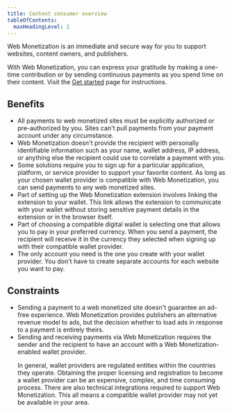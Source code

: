 ```yaml
---
title: Content consumer overview
tableOfContents:
  maxHeadingLevel: 2
---
```



Web Monetization is an immediate and secure way for you to support websites, content owners, and publishers.

With Web Monetization, you can express your gratitude by making a one-time contribution or by sending continuous payments as you spend time on their content. Visit the [Get started](/supporters/get-started) page for instructions.

## Benefits

- <EmphasisText text='Control who, when, and how much to pay.' />
  All payments to web monetized sites must be explicitly authorized or
  pre-authorized by you. Sites can't pull payments from your payment account
  under any circumstance.

- <EmphasisText text='Your payments are private.' />
  Web Monetization doesn't provide the recipient with personally identifiable
  information such as your name, wallet address, IP address, or anything else
  the recipient could use to correlate a payment with you.

- <EmphasisText text='You choose your wallet provider.' />
  Some solutions require you to sign up for a particular application, platform,
  or service provider to support your favorite content. As long as your chosen
  wallet provider is compatible with Web Monetization, you can send payments to
  any web monetized sites.

- <EmphasisText text='Your payment details are stored with your wallet.' />
  Part of setting up the Web Monetization extension involves linking the
  extension to your wallet. This link allows the extension to communicate with
  your wallet without storing sensitive payment details in the extension or in
  the browser itself.

- <EmphasisText text="Web Monetization isn't tied to a specific currency." />
  Part of choosing a compatible digital wallet is selecting one that allows you
  to pay in your preferred currency. When you send a payment, the recipient will
  receive it in the currency they selected when signing up with their compatible
  wallet provider.

- <EmphasisText text="There's no separate Web Monetization account(s)." />
  The only account you need is the one you create with your wallet provider. You
  don't have to create separate accounts for each website you want to pay.

## Constraints

- <EmphasisText text="Web Monetization isn't an ad blocker." />
  Sending a payment to a web monetized site doesn't guarantee an ad-free
  experience. Web Monetization provides publishers an alternative revenue model
  to ads, but the decision whether to load ads in response to a payment is
  entirely theirs.

- <EmphasisText text='The network of Web Monetization-enabled wallet providers is nascent, but growing.' />
  Sending and receiving payments via Web Monetization requires the sender and
  the recipient to have an account with a Web Monetization-enabled wallet
  provider.
  <p>
    In general, wallet providers are regulated entities within the countries
    they operate. Obtaining the proper licensing and registration to become a
    wallet provider can be an expensive, complex, and time consuming process.
    There are also technical integrations required to support Web Monetization.
    This all means a compatible wallet provider may not yet be available in your
    area.
  </p>

